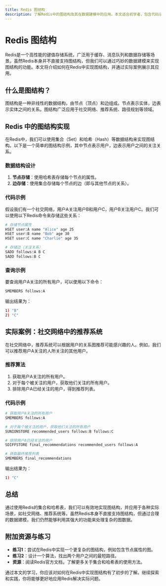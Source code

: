 ```yaml
---
title: Redis 图结构
description: 了解Redis中的图结构及其在数据建模中的应用。本文适合初学者，包含代码示例、实际案例和总结。
---
```


# Redis 图结构

Redis是一个高性能的键值存储系统，广泛用于缓存、消息队列和数据存储等场景。虽然Redis本身并不直接支持图结构，但我们可以通过巧妙的数据建模来实现图结构的功能。本文将介绍如何在Redis中实现图结构，并通过实际案例展示其应用。

## 什么是图结构？

图结构是一种非线性的数据结构，由节点（顶点）和边组成。节点表示实体，边表示实体之间的关系。图结构广泛应用于社交网络、推荐系统、路径规划等领域。

## Redis 中的图结构实现

在Redis中，我们可以使用集合（Set）和哈希（Hash）等数据结构来实现图结构。以下是一个简单的图结构示例，其中节点表示用户，边表示用户之间的关注关系。

### 数据结构设计

1. **节点存储**：使用哈希表存储每个节点的属性。
2. **边存储**：使用集合存储每个节点的边（即与其他节点的关系）。

### 代码示例

假设我们有一个社交网络，用户A关注用户B和用户C，用户B关注用户C。我们可以使用以下Redis命令来存储这些关系：

```bash
# 存储节点属性
HSET user:A name "Alice" age 25
HSET user:B name "Bob" age 30
HSET user:C name "Charlie" age 35

# 存储边（关注关系）
SADD follows:A B C
SADD follows:B C
```

### 查询示例

要查询用户A关注的所有用户，可以使用以下命令：

```bash
SMEMBERS follows:A
```

输出结果为：

```bash
1) "B"
2) "C"
```

## 实际案例：社交网络中的推荐系统

在社交网络中，推荐系统可以根据用户的关系图推荐可能感兴趣的人。例如，我们可以推荐用户A关注的人所关注的其他用户。

### 推荐算法

1. 获取用户A关注的所有用户。
2. 对于每个被关注的用户，获取他们关注的所有用户。
3. 排除用户A已经关注的用户，得到推荐列表。

### 代码示例

```bash
# 获取用户A关注的所有用户
SMEMBERS follows:A

# 对于每个被关注的用户，获取他们关注的所有用户
SUNIONSTORE recommended_users follows:B follows:C

# 排除用户A已经关注的用户
SDIFFSTORE final_recommendations recommended_users follows:A

# 获取最终推荐列表
SMEMBERS final_recommendations
```

输出结果为：

```bash
1) "C"
```

## 总结

通过使用Redis的集合和哈希表，我们可以有效地实现图结构，并应用于各种实际场景，如社交网络、推荐系统等。虽然Redis本身不直接支持图结构，但通过合理的数据建模，我们仍然能够利用其强大的功能来处理复杂的图数据。

## 附加资源与练习

- **练习1**：尝试在Redis中实现一个更复杂的图结构，例如包含节点属性的图。
- **练习2**：设计一个算法，找出两个用户之间的最短路径。
- **资源**：阅读Redis官方文档，了解更多关于集合和哈希表的使用方法。

通过本文的学习，你应该对如何在Redis中实现图结构有了初步的了解。继续探索和实践，你将能够更好地应用Redis解决实际问题。